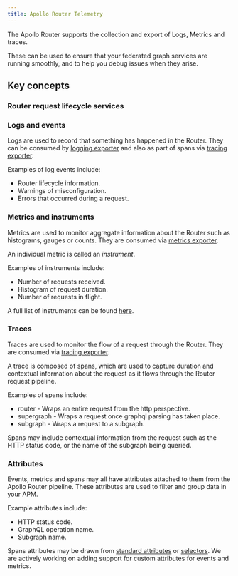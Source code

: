 ```yaml
---
title: Apollo Router Telemetry
---
```


The Apollo Router supports the collection and export of Logs, Metrics and traces.

These can be used to ensure that your federated graph services are running smoothly, and to help you debug issues when they arise.

## Key concepts

### Router request lifecycle services

<RouterServices />

### Logs and events
Logs are used to record that something has happened in the Router. They can be consumed by [logging exporter](./exporters/logging/overview) and also as part of spans via [tracing exporter](./exporters/tracing/overview).

Examples of log events include:
* Router lifecycle information.
* Warnings of misconfiguration.
* Errors that occurred during a request.

### Metrics and instruments

Metrics are used to monitor aggregate information about the Router such as histograms, gauges or counts. They are consumed via [metrics exporter](./exporters/metrics/overview).

An individual metric is called an *instrument*.

Examples of instruments include:
* Number of requests received.
* Histogram of request duration.
* Number of requests in flight.

A full list of instruments can be found [here](./instrumentation/standard-instruments).

### Traces

Traces are used to monitor the flow of a request through the Router. They are consumed via [tracing exporter](./exporters/tracing/overview).

A trace is composed of spans, which are used to capture duration and contextual information about the request as it flows through the Router request pipeline.

Examples of spans include:
* router - Wraps an entire request from the http perspective.
* supergraph - Wraps a request once graphql parsing has taken place.
* subgraph - Wraps a request to a subgraph.

Spans may include contextual information from the request such as the HTTP status code, or the name of the subgraph being queried.

### Attributes

Events, metrics and spans may all have attributes attached to them from the Apollo Router pipeline. These attributes are used to filter and group data in your APM.

Example attributes include:
* HTTP status code.
* GraphQL operation name.
* Subgraph name.

Spans attributes may be drawn from [standard attributes](./standard-attributes) or [selectors](./selectors).
We are actively working on adding support for custom attributes for events and metrics.
